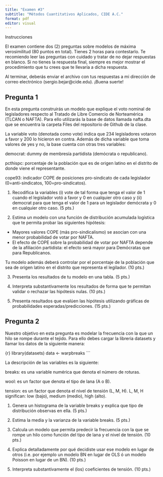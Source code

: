 ```yaml
---
title: "Examen #3"
subtitle: "Métodos Cuantitativos Aplicados, CIDE A.C."
format: pdf
editor: visual
---
```


Instrucciones

El examen contiene dos (2) preguntas sobre modelos de máxima verosimilitud (80 puntos en total). Tienes 2 horas para contestarlo.  Te recomiendo leer las preguntas con cuidado y tratar de no dejar respuestas en blanco. Si no tienes la respuesta final, siempre es mejor mostrar el procedimiento que tu crees que te llevaría a dicha respuesta. 

Al terminar, deberás enviar el archivo con tus respuestas a mi dirección de correo electrónico (sergio.bejar@cide.edu). ¡Buena suerte!

## Pregunta 1

En esta pregunta construirás un modelo que explique el voto nominal de legisladores respecto al Tratado de Libre Comercio de Norteamérica (TLCAN o NAFTA).  Para ello utilizarás la base de datos llamada nafta.dta que se encuentra la carpeta Files del repositorio de Github de la clase. 

La variable voto (denotada como vote) indica que 234 legisladores votaron a favor y 200 lo hicieron en contra. Además de dicha variable que toma valores de yes y no, la base cuenta con otras tres variables:

democrat: dummy de membresía partidista (demócrata o republicano).

pcthispc: porcentaje de la población que es de origen latino en el distrito de donde viene el representante.

cope93: indicador COPE de posiciones pro-sindicato de cada legislador (0=anti-sindicatos, 100=pro-sindicatos).

1. Recodifica la variables (i)  vote de tal forma que tenga el valor de 1 cuando el legislador votó a favor y 0 en cualquier otro caso y (ii) democrat para que tenga el valor de 1 para un legislador demócrata y 0 en cualquier otro caso.  (5 pts.)

2. Estima un modelo con una función de distribución acumulada logística que te permita probar las siguientes hipótesis:

- Mayores valores COPE (más pro-sindicalismo) se asocian con una menor probabilidad de votar por NAFTA.
- El efecto de COPE sobre la probabilidad de votar por NAFTA depende de la afiliación partidista: el efecto será mayor para Demócratas que para Republicanos.

Tu modelo además deberá controlar por el porcentaje de la población que sea de origen latino en el distrito que representa el legilador.  (10 pts.)

3. Presenta los resultados de tu modelo en una tabla.  (5 pts.)

4. Interpreta substantivamente los resultados de forma que te permitan validar o rechazar las hipótesis nulas.  (10 pts.)

5. Presenta resultados que evalúen las hipótesis utilizando gráficas de probabilidades esperadas/predicciones. (15 pts.)

## Pregunta 2

Nuestro objetivo en esta pregunta es modelar la frecuencia con la que un hilo se rompe durante el tejido.  Para ello debes cargar la libreria datasets y llamar los datos de la siguiente manera:

{r}
library(datasets)
data <- warpbreaks
```

La descripción de las variables es la siguiente:

breaks: es una variable numérica que denota el número de roturas.

wool: es un factor que denota el tipo de lana (A o B).

tension: es un factor que denota el nivel de tensión (L, M, H). L, M, H significan: low (bajo), medium (medio), high (alto). 

1. Genera un histograma de la variable breaks y explica que tipo de distribución observas en ella. (5 pts.)

2. Estima la media y la varianza de la variable breaks.  (5 pts.)

3. Calcula un modelo que permita predecir la frecuencia con la que se rompe un hilo como función del tipo de lana y el nivel de tensión.  (10 pts.)

4. Explica detalladamente por qué decidiste usar ese modelo en lugar de otros (i.e. por ejemplo un modelo BN en lugar de OLS ó un modelo Poisson en lugar de un BN). (10 pts.)

5. Interpreta substantivamente el (los) coeficientes de tensión.  (10 pts.)
